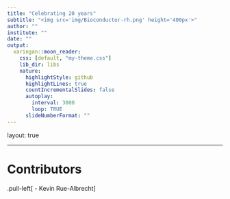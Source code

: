 ```yaml
---
title: "Celebrating 20 years"
subtitle: "<img src='img/Bioconductor-rh.png' height='400px'>"
author: ""
institute: ""
date: ""
output:
  xaringan::moon_reader:
    css: [default, "my-theme.css"]
    lib_dir: libs
    nature:
      highlightStyle: github
      highlightLines: true
      countIncrementalSlides: false
      autoplay:
        interval: 3000
        loop: TRUE
      slideNumberFormat: ""
---
```


layout: true

---

# Contributors

.pull-left[
- Kevin Rue-Albrecht
]
